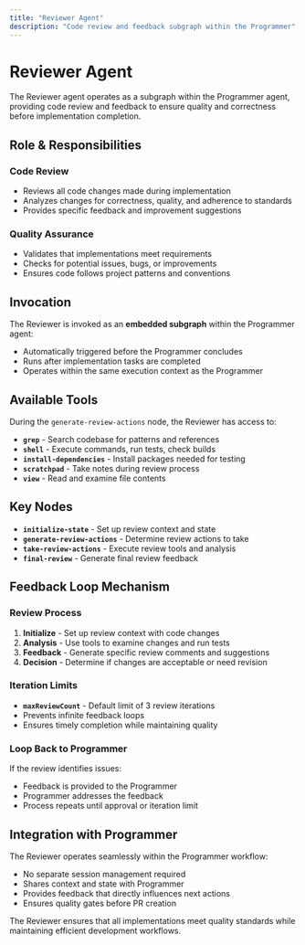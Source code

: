 ```yaml
---
title: "Reviewer Agent"
description: "Code review and feedback subgraph within the Programmer"
---
```


# Reviewer Agent

The Reviewer agent operates as a subgraph within the Programmer agent, providing code review and feedback to ensure quality and correctness before implementation completion.

## Role & Responsibilities

### Code Review
- Reviews all code changes made during implementation
- Analyzes changes for correctness, quality, and adherence to standards
- Provides specific feedback and improvement suggestions

### Quality Assurance
- Validates that implementations meet requirements
- Checks for potential issues, bugs, or improvements
- Ensures code follows project patterns and conventions

## Invocation

The Reviewer is invoked as an **embedded subgraph** within the Programmer agent:
- Automatically triggered before the Programmer concludes
- Runs after implementation tasks are completed
- Operates within the same execution context as the Programmer

## Available Tools

During the `generate-review-actions` node, the Reviewer has access to:

- **`grep`** - Search codebase for patterns and references
- **`shell`** - Execute commands, run tests, check builds
- **`install-dependencies`** - Install packages needed for testing
- **`scratchpad`** - Take notes during review process
- **`view`** - Read and examine file contents

## Key Nodes

- **`initialize-state`** - Set up review context and state
- **`generate-review-actions`** - Determine review actions to take
- **`take-review-actions`** - Execute review tools and analysis
- **`final-review`** - Generate final review feedback

## Feedback Loop Mechanism

### Review Process
1. **Initialize** - Set up review context with code changes
2. **Analysis** - Use tools to examine changes and run tests
3. **Feedback** - Generate specific review comments and suggestions
4. **Decision** - Determine if changes are acceptable or need revision

### Iteration Limits
- **`maxReviewCount`** - Default limit of 3 review iterations
- Prevents infinite feedback loops
- Ensures timely completion while maintaining quality

### Loop Back to Programmer
If the review identifies issues:
- Feedback is provided to the Programmer
- Programmer addresses the feedback
- Process repeats until approval or iteration limit

## Integration with Programmer

The Reviewer operates seamlessly within the Programmer workflow:
- No separate session management required
- Shares context and state with Programmer
- Provides feedback that directly influences next actions
- Ensures quality gates before PR creation

The Reviewer ensures that all implementations meet quality standards while maintaining efficient development workflows.
